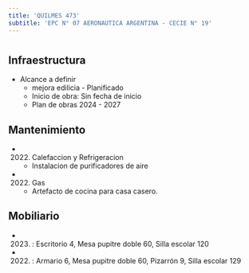 ```yaml
---
title: 'QUILMES 473'
subtitle: 'EPC N° 07 AERONAUTICA ARGENTINA - CECIE N° 19'
---
```


#
## Infraestructura

* Alcance a definir 
    + mejora edilicia - Planificado 
    + Inicio de obra: Sin fecha de inicio 
    + Plan de obras 2024 - 2027 






## Mantenimiento

*  (2022) Calefaccion y Refrigeracion 
    + Instalacion de purificadores de aire

*  (2022) Gas 
    + Artefacto de cocina para casa casero.





## Mobiliario

*  (2023) : Escritorio 4, Mesa pupitre doble 60, Silla escolar 120 

*  (2022) : Armario 6, Mesa pupitre doble 60, Pizarrón 9, Silla escolar 129 



